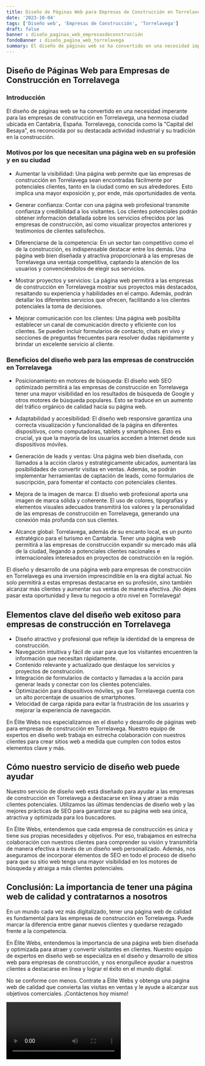 ```yaml
---
title: Diseño de Páginas Web para Empresas de Construcción en Torrelavega
date: '2023-10-04'
tags: ['Diseño web', 'Empresas de Construcción', 'Torrelavega']
draft: false
banner : diseño_paginas_web_empresasdeconstrucción
fondoBanner : diseño_pagina_web_torrelavega
summary: El diseño de páginas web se ha convertido en una necesidad imperante para las empresas de construcción en Torrelavega, una hermosa ciudad ubicada en Cantabria, España. Torrelavega, conocida como la Capital del Besaya, es reconocida por su destacada actividad industrial y su tradición en la construcción.
---
```


## Diseño de Páginas Web para Empresas de Construcción en Torrelavega

### Introducción

El diseño de páginas web se ha convertido en una necesidad imperante para las empresas de construcción en Torrelavega, una hermosa ciudad ubicada en Cantabria, España. Torrelavega, conocida como la "Capital del Besaya", es reconocida por su destacada actividad industrial y su tradición en la construcción.

### Motivos por los que necesitan una página web en su profesión y en su ciudad

- Aumentar la visibilidad: Una página web permite que las empresas de construcción en Torrelavega sean encontradas fácilmente por potenciales clientes, tanto en la ciudad como en sus alrededores. Esto implica una mayor exposición y, por ende, más oportunidades de venta.

- Generar confianza: Contar con una página web profesional transmite confianza y credibilidad a los visitantes. Los clientes potenciales podrán obtener información detallada sobre los servicios ofrecidos por las empresas de construcción, así como visualizar proyectos anteriores y testimonios de clientes satisfechos.

- Diferenciarse de la competencia: En un sector tan competitivo como el de la construcción, es indispensable destacar entre los demás. Una página web bien diseñada y atractiva proporcionará a las empresas de Torrelavega una ventaja competitiva, captando la atención de los usuarios y convenciéndolos de elegir sus servicios.

- Mostrar proyectos y servicios: La página web permitirá a las empresas de construcción en Torrelavega mostrar sus proyectos más destacados, resaltando su experiencia y habilidades en el campo. Además, podrán detallar los diferentes servicios que ofrecen, facilitando a los clientes potenciales la toma de decisiones.

- Mejorar comunicación con los clientes: Una página web posibilita establecer un canal de comunicación directo y eficiente con los clientes. Se pueden incluir formularios de contacto, chats en vivo y secciones de preguntas frecuentes para resolver dudas rápidamente y brindar un excelente servicio al cliente.

### Beneficios del diseño web para las empresas de construcción en Torrelavega

- Posicionamiento en motores de búsqueda: El diseño web SEO optimizado permitirá a las empresas de construcción en Torrelavega tener una mayor visibilidad en los resultados de búsqueda de Google y otros motores de búsqueda populares. Esto se traduce en un aumento del tráfico orgánico de calidad hacia su página web.

- Adaptabilidad y accesibilidad: El diseño web responsive garantiza una correcta visualización y funcionalidad de la página en diferentes dispositivos, como computadoras, tablets y smartphones. Esto es crucial, ya que la mayoría de los usuarios acceden a Internet desde sus dispositivos móviles.

- Generación de leads y ventas: Una página web bien diseñada, con llamados a la acción claros y estratégicamente ubicados, aumentará las posibilidades de convertir visitas en ventas. Además, se podrán implementar herramientas de captación de leads, como formularios de suscripción, para fomentar el contacto con potenciales clientes.

- Mejora de la imagen de marca: El diseño web profesional aporta una imagen de marca sólida y coherente. El uso de colores, tipografías y elementos visuales adecuados transmitirá los valores y la personalidad de las empresas de construcción en Torrelavega, generando una conexión más profunda con sus clientes.

- Alcance global: Torrelavega, además de su encanto local, es un punto estratégico para el turismo en Cantabria. Tener una página web permitirá a las empresas de construcción expandir su mercado más allá de la ciudad, llegando a potenciales clientes nacionales e internacionales interesados en proyectos de construcción en la región.

El diseño y desarrollo de una página web para empresas de construcción en Torrelavega es una inversión imprescindible en la era digital actual. No solo permitirá a estas empresas destacarse en su profesión, sino también alcanzar más clientes y aumentar sus ventas de manera efectiva. ¡No dejes pasar esta oportunidad y lleva tu negocio a otro nivel en Torrelavega!

<GifSeo />

<Cta />

## Elementos clave del diseño web exitoso para empresas de construcción en Torrelavega

- Diseño atractivo y profesional que refleje la identidad de la empresa de construcción.
- Navegación intuitiva y fácil de usar para que los visitantes encuentren la información que necesitan rápidamente.
- Contenido relevante y actualizado que destaque los servicios y proyectos de construcción.
- Integración de formularios de contacto y llamadas a la acción para generar leads y conectar con los clientes potenciales.
- Optimización para dispositivos móviles, ya que Torrelavega cuenta con un alto porcentaje de usuarios de smartphones.
- Velocidad de carga rápida para evitar la frustración de los usuarios y mejorar la experiencia de navegación.

En Élite Webs nos especializamos en el diseño y desarrollo de páginas web para empresas de construcción en Torrelavega. Nuestro equipo de expertos en diseño web trabaja en estrecha colaboración con nuestros clientes para crear sitios web a medida que cumplen con todos estos elementos clave y más.

## Cómo nuestro servicio de diseño web puede ayudar

Nuestro servicio de diseño web está diseñado para ayudar a las empresas de construcción en Torrelavega a destacarse en línea y atraer a más clientes potenciales. Utilizamos las últimas tendencias de diseño web y las mejores prácticas de SEO para garantizar que su página web sea única, atractiva y optimizada para los buscadores.

En Élite Webs, entendemos que cada empresa de construcción es única y tiene sus propias necesidades y objetivos. Por eso, trabajamos en estrecha colaboración con nuestros clientes para comprender su visión y transmitirla de manera efectiva a través de un diseño web personalizado. Además, nos aseguramos de incorporar elementos de SEO en todo el proceso de diseño para que su sitio web tenga una mayor visibilidad en los motores de búsqueda y atraiga a más clientes potenciales.

## Conclusión: La importancia de tener una página web de calidad y contratarnos a nosotros

En un mundo cada vez más digitalizado, tener una página web de calidad es fundamental para las empresas de construcción en Torrelavega. Puede marcar la diferencia entre ganar nuevos clientes y quedarse rezagado frente a la competencia.

En Élite Webs, entendemos la importancia de una página web bien diseñada y optimizada para atraer y convertir visitantes en clientes. Nuestro equipo de expertos en diseño web se especializa en el diseño y desarrollo de sitios web para empresas de construcción, y nos enorgullece ayudar a nuestros clientes a destacarse en línea y lograr el éxito en el mundo digital.

No se conforme con menos. Contrate a Élite Webs y obtenga una página web de calidad que convierta las visitas en ventas y le ayude a alcanzar sus objetivos comerciales. ¡Contáctenos hoy mismo!

<Video />

<CtaBot job='Empresas de Construcción' city='Torrelavega'/>

<Gmaps query='Torrelavega+españa+maps' />